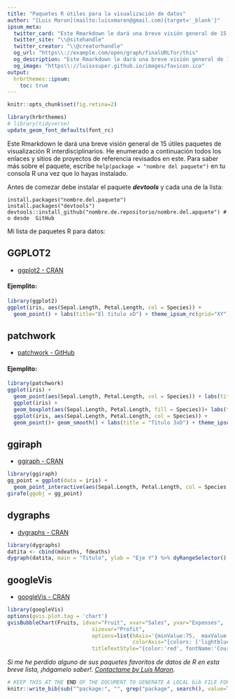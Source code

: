 ```yaml
---
title: "Paquetes R útiles para la visualización de datos"
author: "[Luis Maron](mailto:luisxmaron@gmail.com){target='_blank'}"
ipsum_meta:
  twitter_card: "Este Rmarkdown le dará una breve visión general de 15 útiles paquetes de visualización R interdisciplinarios :v twitter"
  twitter_site: "\\@sitehandle"
  twitter_creator: "\\@creatorhandle"
  og_url: "https\\://example.com/open/graph/finalURLfor/this"
  og_description: "Este Rmarkdown le dará una breve visión general de 15 útiles paquetes de visualización R interdisciplinarios"
  og_image: "https\\://luisxsuper.github.io/images/favicon.ico"
output: 
  hrbrthemes::ipsum:
    toc: true
---
```

```r
knitr::opts_chunk$set(fig.retina=2)
```

```r
library(hrbrthemes)
# library(tidyverse)
update_geom_font_defaults(font_rc)
```

Este Rmarkdown le dará una breve visión general de 15 útiles paquetes de visualización R interdisciplinarios. He enumerado a continuación todos los enlaces y sitios de proyectos de referencia revisados en este. Para saber más sobre el paquete, escribe ```help(package = "nombre del paquete")``` en tu consola R una vez que lo hayas instalado.

Antes de comezar debe instalar el paquete ***devtools*** y cada una de la lista:
```
install.packages("nombre.del.paquete")
install.packages("devtools")
devtools::install_github("nombre.de.repositorio/nombre.del.apquete") # o desde  GitHub
```

Mi lista de paquetes R para datos:

## GGPLOT2
* [ggplot2 - CRAN](http://ggplot2.org/)

#### Ejemplito: 
```r
library(ggplot2)
ggplot(iris, aes(Sepal.Length, Petal.Length, col = Species)) +
  geom_point() + labs(title="El titulo xD") + theme_ipsum_rc(grid="XY")
```

## patchwork
* [patchwork - GitHub](https://github.com/thomasp85/patchwork)

#### Ejemplito: 
```r
library(patchwork)
ggplot(iris) +
  geom_point(aes(Sepal.Length, Petal.Length, col = Species)) + labs(title = "Titulo 1") + 
  ggplot(iris) +
  geom_boxplot(aes(Sepal.Length, Petal.Length, fill = Species))+ labs(title = "Titulo 2")  +
  ggplot(iris, aes(Sepal.Length, Petal.Length, col = Species)) +
  geom_point()+ geom_smooth() + labs(title = "Titulo 3xD") + theme_ipsum_rc(grid="XY")
```

## ggiraph
* [ggiraph - CRAN](http://davidgohel.github.io/ggiraph/)

```r
library(ggiraph)
gg_point = ggplot(data = iris) +
  geom_point_interactive(aes(Sepal.Length, Petal.Length, col = Species, tooltip = Species, data_id = Species)) + theme_minimal()
girafe(ggobj = gg_point)
```

## dygraphs

* [dygraphs - CRAN](https://rstudio.github.io/dygraphs/)

```r
library(dygraphs)
datita <- cbind(mdeaths, fdeaths)
dygraph(datita, main = "Titulo", ylab = "Eje Y") %>% dyRangeSelector()
```

## googleVis
* [googleVis - CRAN](https://github.com/mages/googleVis)

```r
library(googleVis)
options(gvis.plot.tag = 'chart')
gvisBubbleChart(Fruits, idvar="Fruit", xvar="Sales", yvar="Expenses",
                           sizevar="Profit",
                           options=list(hAxis='{minValue:75,  maxValue:125}', 
                                        colorAxis="{colors: ['lightblue', 'blue']}", title="Titulo Holaaa",
                           titleTextStyle="{color:'red', fontName:'Courier', fontSize:16}")) %>% plot()

```


*Si me he perdido alguno de sus paquetes favoritos de datos de R en esta breve lista, ¡hágamelo saber!. [Contactame by Luis Maron](mailto:luisxmaron@gmail.com).*


```r
# KEEP THIS AT THE END OF THE DOCUMENT TO GENERATE A LOCAL bib FILE FOR PKGS USED
knitr::write_bib(sub("^package:", "", grep("package", search(), value=TRUE)), file='skeleton.bib')
```